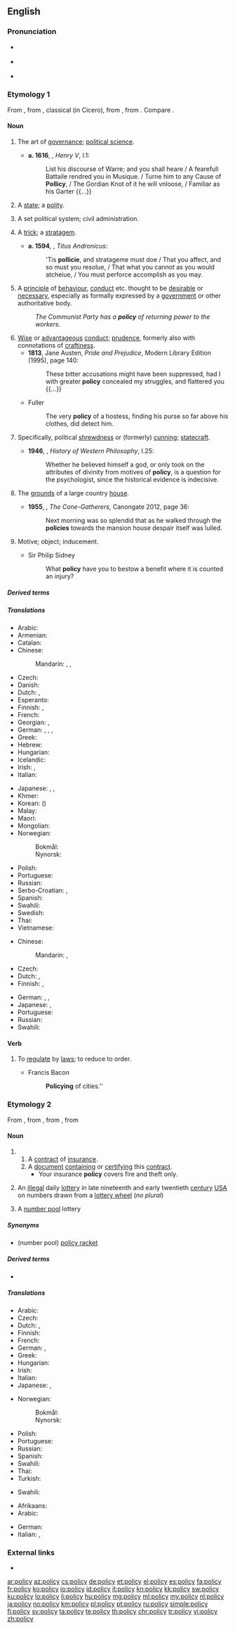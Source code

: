 ==English==

===Pronunciation===
* {{a|UK}} {{IPA|/ˈpɒləsi/|/ˈpɒlɪsi/||lang=en}}
* {{a|US}} {{IPA|/ˈpɑləsi/|lang=en}}
* {{audio|en-us-policy.ogg|Audio (US)|lang=en}}

===Etymology 1===
From {{etyl|frm|en}} {{m|frm|policie}}, from {{etyl|LL.|en}} {{m|la|politia||citizenship; government}}, classical {{etyl|la|en}} {{m|la|polītīa}} (in Cicero), from {{etyl|grc|en}} {{m|grc|πολιτεία||citizenship; polis, (city) state; government}}, from {{m|grc|πολίτης||citizen}}. Compare {{m|en|police}}.

====Noun====
{{en-noun|policies}}

# {{lb|en|obsolete}} The art of [[governance]]; [[political science]]. {{defdate|14th–18th c.}}
#* '''a. 1616''', {{w|William Shakespeare}}, ''Henry V'', I.1:
#*: List his discourse of Warre; and you shall heare / A fearefull Battaile rendred you in Musique. / Turne him to any Cause of '''Pollicy''', / The Gordian Knot of it he will vnloose, / Familiar as his Garter {{...}}
# {{lb|en|obsolete}} A [[state]]; a [[polity]]. {{defdate|14th–16th c.}}
# {{lb|en|obsolete}} A set political system; civil administration. {{defdate|15th–19th c.}}
# {{lb|en|obsolete}} A [[trick]]; a [[stratagem]]. {{defdate|15th–19th c.}}
#* '''a. 1594''', {{w|William Shakespeare}}, ''Titus Andronicus'':
#*: 'Tis '''pollicie''', and stratageme must doe / That you affect, and so must you resolue, / That what you cannot as you would atcheiue, / You must perforce accomplish as you may.
# A [[principle]] of [[behaviour]], [[conduct]] etc. thought to be [[desirable]] or [[necessary]], especially as formally expressed by a [[government]] or other authoritative body. {{defdate|from 15th c.}}
#: ''The Communist Party has a '''policy''' of returning power to the workers.''
# [[wise|Wise]] or [[advantageous]] [[conduct]]; [[prudence]], formerly also with connotations of [[craftiness]]. {{defdate|from 15th c.}}
#* '''1813''', Jane Austen, ''Pride and Prejudice'', Modern Library Edition (1995), page 140:
#*: These bitter accusations might have been suppressed, had I with greater '''policy''' concealed my struggles, and flattered you {{...}}
#* Fuller
#*: The very '''policy''' of a hostess, finding his purse so far above his clothes, did detect him.
# {{lb|en|now|rare}} Specifically, political [[shrewdness]] or (formerly) [[cunning]]; [[statecraft]]. {{defdate|from 15th c.}}
#* '''1946''', {{w|Bertrand Russell}}, ''History of Western Philosophy'', I.25:
#*: Whether he believed himself a god, or only took on the attributes of divinity from motives of '''policy''', is a question for the psychologist, since the historical evidence is indecisive.
# {{lb|en|Scotland|now|chiefly|in the plural}} The [[grounds]] of a large country [[house]]. {{defdate|from 18th c.}}
#* '''1955''', {{w|Robin Jenkins}}, ''The Cone-Gatherers'', Canongate 2012, page 36:
#*: Next morning was so splendid that as he walked through the '''policies''' towards the mansion house despair itself was lulled.
# {{lb|en|obsolete}} Motive; object; inducement.
#* Sir Philip Sidney
#*: What '''policy''' have you to bestow a benefit where it is counted an injury?

=====Derived terms=====
{{der3|lang=en|title=Terms derived from ''policy''
|[[endowment policy]]
|[[fiscal policy]]
|[[honesty is the best policy]]
|[[monetary policy]]
|[[open-door policy]]
|[[policied]]
|[[policy mix]]
|[[policy shift]]
|[[policymaker]]
}}

=====Translations=====
{{trans-top|principle of conduct}}
* Arabic: {{t+|ar|سِيَاسَة|f}}
* Armenian: {{t-needed|hy}}
* Catalan: {{t+|ca|política|f}}
* Chinese:
*: Mandarin: {{t+|cmn|政策|tr=zhèngcè|sc=Hani}}, {{t+|cmn|方針|sc=Hani}}, {{t+|cmn|方针|tr=fāngzhēn|sc=Hani}}
* Czech: {{t+|cs|politika|f}}
* Danish: {{t|da|politik|c}}
* Dutch: {{t+|nl|beleid|n}}, {{t+|nl|politiek}}
* Esperanto: {{t-needed|eo}}
* Finnish: {{t+|fi|politiikka}}, {{t+|fi|linja}}
* French: {{t+|fr|politique|f}}
* Georgian: {{t|ka|პოლიტიკა}}, {{t|ka|პოლიტიკური კურსი}}
* German: {{t+|de|Politik|f}}, {{t|de|Handlungsgrundsatz|m}}, {{t+|de|Vorgehensweise|f}}, {{t|de|Verfahrensweise|f}}
* Greek: {{t+|el|πολιτική|f}}
* Hebrew: {{t+|he|מדיניות|f|tr=mediniyuth}}
* Hungarian: {{t+|hu|politika}}
* Icelandic: {{t|is|stefna|f}}
* Irish: {{t|ga|beartas|m}}, {{t|ga|polasaí|m}}
* Italian: {{t+|it|politica|f}}
{{trans-mid}}
* Japanese: {{t+|ja|政策|tr=せいさく, seisaku}}, {{t|ja|施策|tr=しさく, sisaku}}, {{t+|ja|ポリシー|tr=porishī|sc=Jpan}}
* Khmer: {{t+|km|នយោបាយ|tr=nak yo bay|sc=Khmr}}
* Korean: {{t+|ko|정책|sc=Kore}} ({{t+|ko|政策|sc=Kore}})
* Malay: {{t|ms|polisi}}
* Maori: {{t|mi|kaupapa here}}
* Mongolian: {{t-needed|mn}}
* Norwegian:
*: Bokmål: {{t+|nb|politikk|m}}
*: Nynorsk: {{t+|no|politikk|m}}
* Polish: {{t+|pl|polityka|f}}
* Portuguese: {{t+|pt|política|f}}
* Russian: {{t+|ru|поли́тика|f}}
* Serbo-Croatian: {{t|sh|polisa|f}}, {{t+|sh|polica|f}}
* Spanish: {{t+|es|política|f}}
* Swahili: {{t+|sw|sera}}
* Swedish: {{t+|sv|politik|f}}
* Thai: {{t+|th|นโยบาย}}
* Vietnamese: {{t-needed|vi}}
{{trans-bottom}}

{{trans-top|prudent conduct}}
* Chinese:
*: Mandarin: {{t+|cmn|方針|sc=Hani}}, {{t+|cmn|方针|tr=fāngzhēn|sc=Hani}}
* Czech: {{t+|cs|politika|f}}
* Dutch: {{t+|nl|tactiek|n}}, {{t+|nl|voorzichtigheid}}
* Finnish: {{t+|fi|linja}}, {{t+|fi|politiikka}}
{{trans-mid}}
* German: {{t+|de|Geschicklichkeit|f}}, {{t+|de|Umsicht|f}}, {{t+|de|Vorsicht|f}}
* Japanese: {{t+|ja|方針|tr=ほうしん, hōshin}}, {{t+|ja|ポリシー|tr=porishī}}
* Portuguese: {{t+|pt|política|f}}
* Russian: {{t+|ru|поли́тика|f}}
* Swahili: {{t+|sw|sera}}
{{trans-bottom}}

====Verb====
{{en-verb|policies|policying|policied}}

# {{lb|en|transitive}} To [[regulate]] by [[law]]s; to reduce to order.
#* Francis Bacon
#*: '''Policying''' of cities.''

===Etymology 2===
From {{etyl|frm|en}} {{m|frm|police}}, from {{etyl|it|en}} {{m|it|polizza}}, from {{etyl|ML.|en}} {{m|la|apodissa||receipt for money}}, from {{etyl|grc|en}} {{m|grc|ἀπόδειξις||proof, declaration}}

====Noun====
{{en-noun|policies}}

# {{lb|en|law}}
## A [[contract]] of [[insurance]].
## A [[document]] [[contain]]ing or [[certify]]ing this [[contract]].
##* Your insurance '''policy''' covers fire and theft only.
# {{lb|en|obsolete}} An [[illegal]] daily [[lottery]] in late nineteenth and early twentieth [[century]] [[USA]] on numbers drawn from a [[lottery wheel]] (''no plural'')
# A [[number pool]] lottery

=====Synonyms=====
* (number pool) [[policy racket]]

=====Derived terms=====
* {{l|en|policyholder}}

=====Translations=====
{{trans-see|law: insurance|insurance}}

{{trans-top|law: insurance document}}
* Arabic: {{t|ar|سَنَد تَأْمِين|m}}
* Czech: {{t+|cs|pojistka|f}}
* Dutch: {{t+|nl|polis}}, {{t|nl|verzekeringscontract|n}}
* Finnish: {{t|fi|vakuutuskirja}}
* French: {{t+|fr|police|f}}
* German: {{t|de|Versicherungspolice|f}}, {{t+|de|Police|f}}
* Greek: {{t+|el|ασφάλεια|f}}
* Hungarian: {{t+|hu|kötvény}}
* Irish: {{t|ga|polasaí|m}}
* Italian: {{t+|it|polizza|f}}
* Japanese: {{t|ja|契約内容|tr=kēyaku naiyō}}, {{t+|ja|規約|tr=kiyaku}}
{{trans-mid}}
* Norwegian:
*: Bokmål: {{t+|no|polise|m}}
*: Nynorsk: {{t|nn|polise|m}}
* Polish: {{t|pl|polisa|f}}
* Portuguese: {{t+|pt|apólice|f}}
* Russian: {{t+|ru|по́лис|m}}
* Spanish: {{t|es|póliza|f}}
* Swahili: {{t+|sw|sera}}
* Thai: {{t+|th|กรมธรรม์}}
* Turkish: {{t+|tr|poliçe}}
{{trans-bottom}}

{{trans-top|illegal daily US lottery}}
* Swahili: {{t+|sw|sera}}
{{trans-mid}}
{{trans-bottom}}

{{trans-see|number pool}}

{{checktrans-top}}
* Afrikaans: {{t-f|beleid|n}}
* Arabic: {{t-check|ar|سِيَاسَة|f}}
{{trans-mid}}
* German: {{t-check|de|Politik|f}}
* Italian: {{t-check|it|politica|f}}, {{t-check|it|prassi|f}}
{{trans-bottom}}

===External links===
* {{projectlink|wikipedia}}

[[ar:policy]]
[[az:policy]]
[[cs:policy]]
[[de:policy]]
[[et:policy]]
[[el:policy]]
[[es:policy]]
[[fa:policy]]
[[fr:policy]]
[[ko:policy]]
[[io:policy]]
[[id:policy]]
[[it:policy]]
[[kn:policy]]
[[kk:policy]]
[[sw:policy]]
[[ku:policy]]
[[lo:policy]]
[[li:policy]]
[[hu:policy]]
[[mg:policy]]
[[ml:policy]]
[[my:policy]]
[[nl:policy]]
[[ja:policy]]
[[no:policy]]
[[km:policy]]
[[pl:policy]]
[[pt:policy]]
[[ru:policy]]
[[simple:policy]]
[[fi:policy]]
[[sv:policy]]
[[ta:policy]]
[[te:policy]]
[[th:policy]]
[[chr:policy]]
[[tr:policy]]
[[vi:policy]]
[[zh:policy]]
